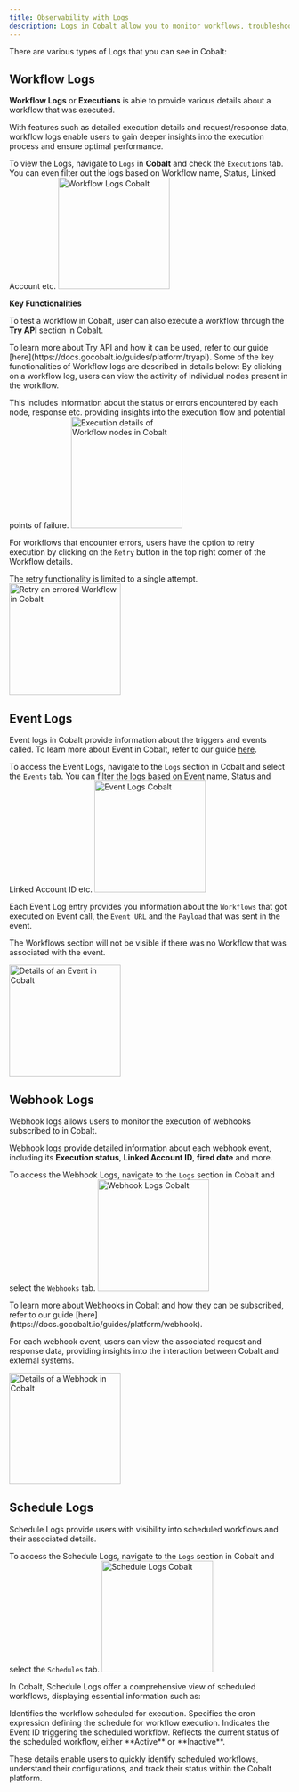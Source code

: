 ```yaml
---
title: Observability with Logs
description: Logs in Cobalt allow you to monitor workflows, troubleshoot errors during executions, and gain insights into platform activities.
---
```


There are various types of Logs that you can see in Cobalt:

## Workflow Logs

**Workflow Logs** or **Executions** is able to provide various details about a workflow that was executed.


With features such as detailed execution details and request/response data, workflow logs enable users to gain deeper insights into the execution process and ensure optimal performance.

To view the Logs, navigate to `Logs` in **Cobalt** and check the `Executions` tab.
<Tip>
You can even filter out the logs based on Workflow name, Status, Linked Account etc.
</Tip>
<img height="200" src="/images/Guides/Platform/workflow-logs.png" alt="Workflow Logs Cobalt"/>

**Key Functionalities**

To test a workflow in Cobalt, user can also execute a workflow through the **Try API** section in Cobalt.

<Info> 
To learn more about Try API and how it can be used, refer to our guide [here](https://docs.gocobalt.io/guides/platform/tryapi).
</Info>
Some of the key functionalities of Workflow logs are described in details below:
<AccordionGroup>

<Accordion title="Node Activity Details">
By clicking on a workflow log, users can view the activity of individual nodes present in the workflow. 

This includes information about the status or errors encountered by each node, response etc. providing insights into the execution flow and potential points of failure.
<img height="200" src="/images/Guides/Platform/workflow-logs-node.png" alt="Execution details of Workflow nodes in Cobalt"/>
</Accordion>

<Accordion title="Retry Functionality">

For workflows that encounter errors, users have the option to retry execution by clicking on the `Retry` button in the top right corner of the Workflow details. 

<Note>The retry functionality is limited to a single attempt.</Note>
<img height="200" src="/images/Guides/Platform/workflow-logs-retry.png" alt="Retry an errored Workflow in Cobalt"/>
  </Accordion>
</AccordionGroup>

## Event Logs

Event logs in Cobalt provide information about the triggers and events called.
<Info> 
To learn more about Event in Cobalt, refer to our guide [here](https://docs.gocobalt.io/guides/developer-settings/events).
</Info>

To access the Event Logs, navigate to the `Logs` section in Cobalt and select the `Events` tab.
<Tip>
You can filter the logs based on Event name, Status and Linked Account ID etc.
</Tip>
<img height="200" src="/images/Guides/Platform/event-logs.png" alt="Event Logs Cobalt"/>

Each Event Log entry provides you information about the `Workflows` that got executed on Event call, the `Event URL` and the `Payload` that was sent in the event.

<Note>The Workflows section will not be visible if there was no Workflow that was associated with the event.</Note>


<img height="200" src="/images/Guides/Platform/event-logs-details.png" alt="Details of an Event in Cobalt"/>


## Webhook Logs

Webhook logs allows users to monitor the execution of webhooks subscribed to in Cobalt.

Webhook logs provide detailed information about each webhook event, including its **Execution status**, **Linked Account ID**, **fired date** and more.

To access the Webhook Logs, navigate to the `Logs` section in Cobalt and select the `Webhooks` tab.
<img height="200" src="/images/Guides/Platform/webhook-logs.png" alt="Webhook Logs Cobalt"/>

<Info> 
To learn more about Webhooks in Cobalt and how they can be subscribed, refer to our guide [here](https://docs.gocobalt.io/guides/platform/webhook).
</Info>

For each webhook event, users can view the associated request and response data, providing insights into the interaction between Cobalt and external systems.

<img height="200" src="/images/Guides/Platform/webhook-logs-details.png" alt="Details of a Webhook in Cobalt"/>




## Schedule Logs
Schedule Logs provide users with visibility into scheduled workflows and their associated details.

To access the Schedule Logs, navigate to the `Logs` section in Cobalt and select the `Schedules` tab.
<img height="200" src="/images/Guides/Platform/schedule-logs.png" alt="Schedule Logs Cobalt"/>

In Cobalt, Schedule Logs offer a comprehensive view of scheduled workflows, displaying essential information such as:

<CardGroup cols={2}>
  <Card title="Workflow Name and ID">
    Identifies the workflow scheduled for execution.
  </Card>
  <Card title="Schedule Cron">
    Specifies the cron expression defining the schedule for workflow execution.
  </Card>
  <Card title="Event">
    Indicates the Event ID triggering the scheduled workflow.
  </Card>
<Card title="Status">
    Reflects the current status of the scheduled workflow, either **Active** or **Inactive**.
  </Card>
</CardGroup>

These details enable users to quickly identify scheduled workflows, understand their configurations, and track their status within the Cobalt platform.

